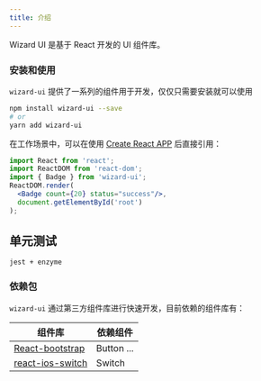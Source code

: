```yaml
---
title: 介绍
---
```


Wizard UI 是基于 React 开发的 UI 组件库。

### 安装和使用
`wizard-ui` 提供了一系列的组件用于开发，仅仅只需要安装就可以使用
```bash
npm install wizard-ui --save
# or
yarn add wizard-ui
```

在工作场景中，可以在使用 [Create React APP](https://github.com/facebook/create-react-app) 后直接引用：
```jsx
import React from 'react';
import ReactDOM from 'react-dom';
import { Badge } from 'wizard-ui';
ReactDOM.render(
  <Badge count={20} status="success"/>,
  document.getElementById('root')
);
```

## 单元测试
`jest + enzyme`

### 依赖包
`wizard-ui` 通过第三方组件库进行快速开发，目前依赖的组件库有：

| 组件库                                                                   | 依赖组件 |
|-------------------------------------------------------------------------|---------|
| [React-bootstrap](https://github.com/react-bootstrap/react-bootstrap)   | Button ...|
| [react-ios-switch](https://github.com/clari/react-ios-switch)           | Switch |


